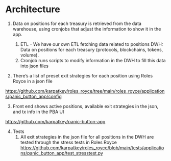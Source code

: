 # Architecture

1. Data on positions for each treasury is retrieved from the data warehouse, using cronjobs that adjust the information to show it in the app.
    1. ETL - We have our own ETL fetching data related to positions
    DWH: Data on positions for each treasury (protocols, blockchains, tokens, volume).
    2. Cronjob runs scripts to modify information in the DWH to fill this data into json files

2. There’s a list of preset exit strategies for each position using Roles Royce in a json file

  https://github.com/karpatkey/roles_royce/tree/main/roles_royce/applications/panic_button_app/config

3. Front end shows active positions, available exit strategies in the json, and tx info in the PBA UI

  https://github.com/karpatkey/panic-button-app

4. Tests
    1. All exit strategies in the json file for all positions in the DWH are tested through the stress tests in Roles Royce https://github.com/karpatkey/roles_royce/blob/main/tests/applications/panic_button_app/test_stresstest.py
